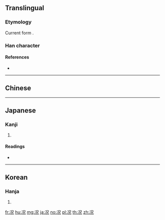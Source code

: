 {{also|況}}
==Translingual==
{{stroke order|strokes=7}}
===Etymology===
{{Han simp|況|f=氵|t=冫}}

Current form {{Han compound|冫|兄}}.

===Han character===
{{Han char|rn=15|rad=冫|as=05|sn=7|four=|canj=YU|ids=⿰冫兄}}

====References====
* {{Han ref|kx=0131.300|dkj=01620|dj=0295.010|hdz=10295.170|uh=51B5|ud=20917}}

----

==Chinese==
{{zh-see|況}}

----

==Japanese==

===Kanji===
{{ja-kanji|grade=|rs=冫05}}

# {{defn|lang=ja|sort=冫05}}

====Readings====
* {{ja-readings|on=[[きょう]] (kyō)|kun=[[いわんや]] (iwan'ya), [[おもむき]] (omomuki)}}

----

==Korean==

===Hanja===
{{ko-hanja|hangeul=황|rv=hwang|mr=hwang}}

# {{defn|lang=ko|sort=冫05}}

[[fr:况]]
[[hu:况]]
[[mg:况]]
[[ja:况]]
[[no:况]]
[[pl:况]]
[[th:况]]
[[zh:况]]